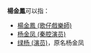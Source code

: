 '''楊金鳳'''可以指：
* [[楊金鳳_(歌仔戲樂師)|楊金鳳 (歌仔戲樂師)]]
* [[杨金凤_(秦腔演员)|杨金凤 (秦腔演员)]]
* [[绿杨_(演员)|绿杨 (演员)]]，原名杨金凤

{{disambig}}
